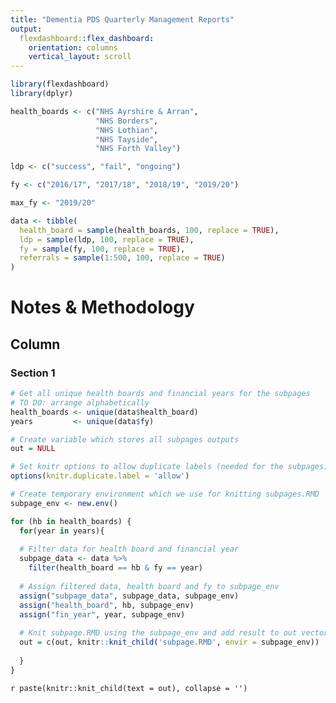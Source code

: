```yaml
---
title: "Dementia PDS Quarterly Management Reports"
output: 
  flexdashboard::flex_dashboard:
    orientation: columns
    vertical_layout: scroll
---
```


```r
library(flexdashboard)
library(dplyr)

health_boards <- c("NHS Ayrshire & Arran",
                   "NHS Borders",
                   "NHS Lothian",
                   "NHS Tayside",
                   "NHS Forth Valley")

ldp <- c("success", "fail", "ongoing")

fy <- c("2016/17", "2017/18", "2018/19", "2019/20")

max_fy <- "2019/20"

data <- tibble(
  health_board = sample(health_boards, 100, replace = TRUE),
  ldp = sample(ldp, 100, replace = TRUE),
  fy = sample(fy, 100, replace = TRUE),
  referrals = sample(1:500, 100, replace = TRUE)
)
```

Notes & Methodology
=================================================

Column
-------------------------------------------------

### Section 1


```r
# Get all unique health boards and financial years for the subpages
# TO DO: arrange alphabetically
health_boards <- unique(data$health_board)
years         <- unique(data$fy)

# Create variable which stores all subpages outputs
out = NULL

# Set knitr options to allow duplicate labels (needed for the subpages)
options(knitr.duplicate.label = 'allow')

# Create temporary environment which we use for knitting subpages.RMD 
subpage_env <- new.env()

for (hb in health_boards) {
  for(year in years){
    
  # Filter data for health board and financial year
  subpage_data <- data %>% 
    filter(health_board == hb & fy == year)
  
  # Assign filtered data, health board and fy to subpage_env 
  assign("subpage_data", subpage_data, subpage_env)
  assign("health_board", hb, subpage_env)
  assign("fin_year", year, subpage_env)
  
  # Knit subpage.RMD using the subpage_env and add result to out vector
  out = c(out, knitr::knit_child('subpage.RMD', envir = subpage_env))
    
  }
}
```

`r paste(knitr::knit_child(text = out), collapse = '')`
